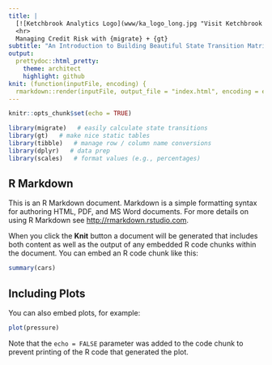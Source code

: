 ```yaml
---
title: |
  [![Ketchbrook Analytics Logo](www/ka_logo_long.jpg "Visit Ketchbrook Analytics"){width=100%}](https://www.ketchbrookanalytics.com)
  <hr>
  Managing Credit Risk with {migrate} + {gt}
subtitle: "An Introduction to Building Beautiful State Transition Matrices"
output: 
  prettydoc::html_pretty:
    theme: architect
    highlight: github
knit: (function(inputFile, encoding) {
  rmarkdown::render(inputFile, output_file = "index.html", encoding = encoding, output_dir = "docs") })
---
```


```r
knitr::opts_chunk$set(echo = TRUE)
```

```r
library(migrate)   # easily calculate state transitions  
library(gt)   # make nice static tables
library(tibble)   # manage row / column name conversions
library(dplyr)   # data prep
library(scales)   # format values (e.g., percentages)
```


## R Markdown

This is an R Markdown document. Markdown is a simple formatting syntax for authoring HTML, PDF, and MS Word documents. For more details on using R Markdown see <http://rmarkdown.rstudio.com>.

When you click the **Knit** button a document will be generated that includes both content as well as the output of any embedded R code chunks within the document. You can embed an R code chunk like this:

```r
summary(cars)
```

## Including Plots

You can also embed plots, for example:

```r
plot(pressure)
```

Note that the `echo = FALSE` parameter was added to the code chunk to prevent printing of the R code that generated the plot.

